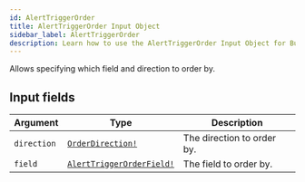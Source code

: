 ```yaml
---
id: AlertTriggerOrder
title: AlertTriggerOrder Input Object
sidebar_label: AlertTriggerOrder
description: Learn how to use the AlertTriggerOrder Input Object for Builder's API.
---
```


Allows specifying which field and direction to order by.

## Input fields

| Argument    | Type                                                                    | Description                |
| ----------- | ----------------------------------------------------------------------- | -------------------------- |
| `direction` | [`OrderDirection!`](/composer/builder/api/schema/enum/OrderDirection.mdx)                 | The direction to order by. |
| `field`     | [`AlertTriggerOrderField!`](/composer/builder/api/schema/enum/AlertTriggerOrderField.mdx) | The field to order by.     |
